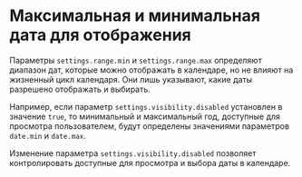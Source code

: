 # Максимальная и минимальная дата для отображения

Параметры `settings.range.min` и `settings.range.max` определяют диапазон дат, которые можно отображать в календаре, но не влияют на жизненный цикл календаря. Они лишь указывают, какие даты разрешено отображать и выбирать.

Например, если параметр `settings.visibility.disabled` установлен в значение `true`, то минимальный и максимальный год, доступные для просмотра пользователем, будут определены значениями параметров `date.min` и `date.max`.

<Sandbox example="date-range-maximum-and-minimum-date-to-display" />

Изменение параметра `settings.visibility.disabled` позволяет контролировать доступные для просмотра и выбора даты в календаре.
